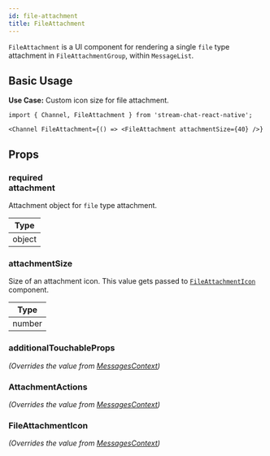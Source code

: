 ```yaml
---
id: file-attachment
title: FileAttachment
---
```



`FileAttachment` is a UI component for rendering a single `file` type attachment in `FileAttachmentGroup`, within `MessageList`.

## Basic Usage

**Use Case:** Custom icon size for file attachment.

```tsx
import { Channel, FileAttachment } from 'stream-chat-react-native';

<Channel FileAttachment={() => <FileAttachment attachmentSize={40} />}
```

## Props

### <div class="label required">required</div> **attachment**

Attachment object for `file` type attachment.

| Type |
| - |
| object |

### attachmentSize

Size of an attachment icon. This value gets passed to [`FileAttachmentIcon`](#fileattachmenticon) component.

| Type |
| - |
| number |

### additionalTouchableProps

_(Overrides the value from [MessagesContext](../contexts/messages_context.mdx))_

<AdditionalTouchableProps />

### AttachmentActions

_(Overrides the value from [MessagesContext](../contexts/messages_context.mdx))_

<AttachmentActions />

### FileAttachmentIcon

_(Overrides the value from [MessagesContext](../contexts/messages_context.mdx))_

<FileAttachmentIcon />